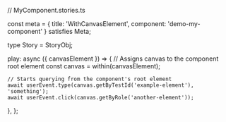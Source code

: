 // MyComponent.stories.ts



const meta = {
  title: 'WithCanvasElement',
  component: 'demo-my-component'
} satisfies Meta;

type Story = StoryObj;

  play: async ({ canvasElement }) => {
    // Assigns canvas to the component root element
    const canvas = within(canvasElement);

    // Starts querying from the component's root element
    await userEvent.type(canvas.getByTestId('example-element'), 'something');
    await userEvent.click(canvas.getByRole('another-element'));
  },
};
